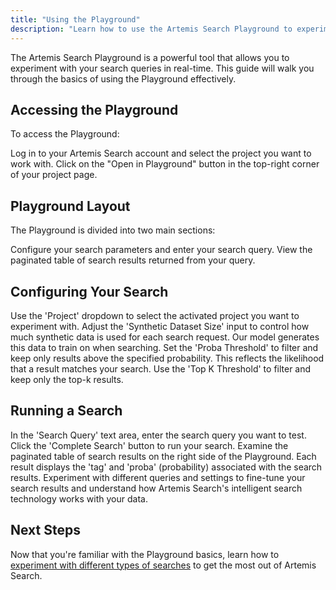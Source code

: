 ```yaml
---
title: "Using the Playground"
description: "Learn how to use the Artemis Search Playground to experiment with your search queries"
---
```


The Artemis Search Playground is a powerful tool that allows you to experiment with your search queries in real-time. This guide will walk you through the basics of using the Playground effectively.

## Accessing the Playground

To access the Playground:

<Steps>
  <Step title="Navigate to your project">
    Log in to your Artemis Search account and select the project you want to work with.
  </Step>
  <Step title="Open the Playground">
    Click on the "Open in Playground" button in the top-right corner of your project page.
  </Step>
</Steps>

## Playground Layout

The Playground is divided into two main sections:

<Card title="Left Column: Settings and Search" icon="sliders">
  Configure your search parameters and enter your search query.
</Card>

<Card title="Right Column: Results" icon="table">
  View the paginated table of search results returned from your query.
</Card>

## Configuring Your Search

<AccordionGroup>
  <Accordion title="Project Selection" icon="project-diagram">
    Use the 'Project' dropdown to select the activated project you want to experiment with.
  </Accordion>
  
  <Accordion title="Synthetic Dataset Size" icon="database">
    Adjust the 'Synthetic Dataset Size' input to control how much synthetic data is used for each search request. Our model generates this data to train on when searching.
  </Accordion>
  
  <Accordion title="Probability Threshold" icon="percentage">
    Set the 'Proba Threshold' to filter and keep only results above the specified probability. This reflects the likelihood that a result matches your search.
  </Accordion>
  
  <Accordion title="Top K Threshold" icon="sort-amount-down">
    Use the 'Top K Threshold' to filter and keep only the top-k results.
  </Accordion>
</AccordionGroup>

## Running a Search

<Steps>
  <Step title="Enter your query">
    In the 'Search Query' text area, enter the search query you want to test.
  </Step>
  <Step title="Execute the search">
    Click the 'Complete Search' button to run your search.
  </Step>
  <Step title="Review results">
    Examine the paginated table of search results on the right side of the Playground. Each result displays the 'tag' and 'proba' (probability) associated with the search results.
  </Step>
</Steps>

<Tip>
  Experiment with different queries and settings to fine-tune your search results and understand how Artemis Search's intelligent search technology works with your data.
</Tip>

## Next Steps

Now that you're familiar with the Playground basics, learn how to [experiment with different types of searches](/playground/experimenting-with-searches) to get the most out of Artemis Search.